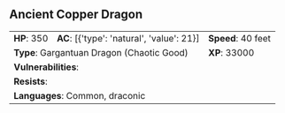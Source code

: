 ## Ancient Copper Dragon {#monster-ancient-copper-dragon}

```{=html}
<table class="table table-striped">
    <tbody>
        <tr>                    
            <td><b>HP</b>: 350</td>
            <td><b>AC</b>: [{'type': 'natural', 'value': 21}]</td>
            <td><b>Speed</b>: 40 feet</td>
        </tr>
        <tr>
            <td colspan="2"><b>Type</b>: Gargantuan Dragon (Chaotic Good)</td>
            <td><b>XP</b>: 33000</td>
        </tr>
        <tr>
            <td colspan="3"><b>Vulnerabilities</b>: </td>
        </tr>
        <tr>
            <td colspan="3"><b>Resists</b>: </td>
        </tr>
        <tr>
            <td colspan="3"><b>Languages</b>: Common, draconic</td>
        </tr>
    </tbody>
</table>
```